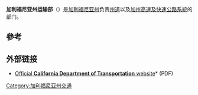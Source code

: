 {{Infobox government agency
|agency_name     = 加利福尼亚州运输部
|logo            = Caltrans.svg
|logo_width      = 150px
|logo_caption    =
|seal            =
|seal_width      =
|seal_caption    =
|formed          = {{Start date and age|1972}}
|preceding1      = 加利福尼亚州公路局
|preceding2      = 加利福尼亚州公路部
|dissolved       =
|superseding     =
|jurisdiction    = {{le|加利福尼亚州政府|government of California|加利福尼亚州}}
|headquarters    = 美國加利福尼亞州[[沙加緬度_(加利福尼亞州)|沙加緬度]]N街1120號
|coordinates     = {{coord|38.574564|-121.493660|type:landmark_region:US|display=inline,title}}
|motto           = 
|employees       = 18,415名 (常駐人員)
|budget          = $170億 (2016年)
|chief1_name     = Toks Omishakin
|chief1_position = Director
|chief2_name     = 
|chief2_position = 
|parent_agency   = {{le|加利福尼亞州運輸局|California State Transportation Agency}} (CalSTA)
|child1_agency   =
|child2_agency   =
|keydocument1    = [https://web.archive.org/web/20180224130540/http://clerk.assembly.ca.gov/sites/clerk.assembly.ca.gov/files/archive/Statutes/1972/72Vol2_Summary.pdf Ch. 1253, Assembly Bill 69] (1972)
|website         = {{Official URL}}
|footnotes       = <ref>{{Cite web|url=http://dot.ca.gov/hq/tsip/data_library/CFB_EFB/2016_CFB.pdf|title=Caltrans Executive Fact Book|last=|first=|date=May 2016|website=|publisher=|access-date=|archive-date=2020-07-29|archive-url=https://web.archive.org/web/20200729180124/https://dot.ca.gov/hq/tsip/data_library/CFB_EFB/2016_CFB.pdf|dead-url=no}}</ref><ref>{{cite web|last1=Taylor|first1=Mac|title=The 2016–17 Budget Transportation Proposals|url=http://www.lao.ca.gov/reports/2016/3366/transportation-proposals-022316.pdf|website=Legislative Analyst's Office|publisher=Legislative Analyst's Office of California|accessdate=21 September 2016|archive-date=2020-09-17|archive-url=https://web.archive.org/web/20200917233404/https://lao.ca.gov/reports/2016/3366/transportation-proposals-022316.pdf|dead-url=no}}</ref><ref name="Feb 2018 org chart">{{cite web|title=State of California Department of Transportation February 2018 Organization Chart|url=http://dot.ca.gov/orgchart/departmentalorgchart.pdf|publisher=Caltrans|accessdate=24 February 2018|archiveurl=https://web.archive.org/web/20180224124932/http://dot.ca.gov/orgchart/departmentalorgchart.pdf|archivedate=2018-02-24|date=February 2018|dead-url=no}}</ref>
}}
'''加利福尼亚州运输部'''（{{lang-en|'''California Department of Transportation, Caltrans'''}}）是[[加利福尼亚州|加利福尼亚州]]负责[[加利福尼亚州州道|州道]]以及[[加州高速及快速公路系統|加州高速及快速公路系統]]的部门。

== 參考 ==
{{reflist}}

== 外部链接 ==
*[http://dot.ca.gov/ Official '''California Department of Transportation''' website]* {{Wayback|url=http://dot.ca.gov/ |date=20110629070931 }} (PDF)

[[Category:加利福尼亚州交通|Category:加利福尼亚州交通]]